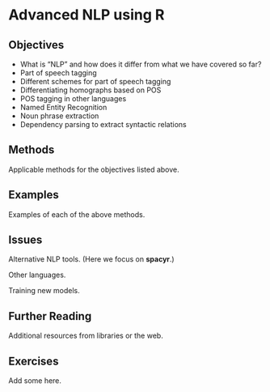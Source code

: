 # Advanced NLP using R {#further-nlp}

## Objectives

-   What is "NLP" and how does it differ from what we have covered so far?
-   Part of speech tagging
-   Different schemes for part of speech tagging
-   Differentiating homographs based on POS
-   POS tagging in other languages
-   Named Entity Recognition
-   Noun phrase extraction
-   Dependency parsing to extract syntactic relations

## Methods

Applicable methods for the objectives listed above.

## Examples

Examples of each of the above methods.

## Issues

Alternative NLP tools. (Here we focus on **spacyr**.)

Other languages.

Training new models.

## Further Reading

Additional resources from libraries or the web.

## Exercises

Add some here.
